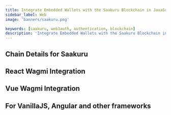 ```yaml
---
title: Integrate Embedded Wallets with the Saakuru Blockchain in JavaScript
sidebar_label: Web
image: 'banners/saakuru.png'

keywords: [saakuru, web3auth, authentication, blockchain]
description: 'Integrate Embedded Wallets with the Saakuru Blockchain in Web Applications | Embedded Wallets'
---
```



<SEO
  title="Integrate Embedded Wallets with the Saakuru Blockchain in Web Applications"
  description="Integrate Embedded Wallets with the Saakuru Blockchain in Web Applications | Embedded Wallets"
  image="https://web3auth.io/docs/banners/saakuru.png"
  slug="/embedded-wallets/connect-blockchain/evm/saakuru/web"
/>

## Chain Details for Saakuru

<ChainDetailsSaakuru />

## React Wagmi Integration

<ReactWagmiIntegration />

## Vue Wagmi Integration

<VueWagmiIntegration />

## For VanillaJS, Angular and other frameworks

<JsBlockchainMethods />
